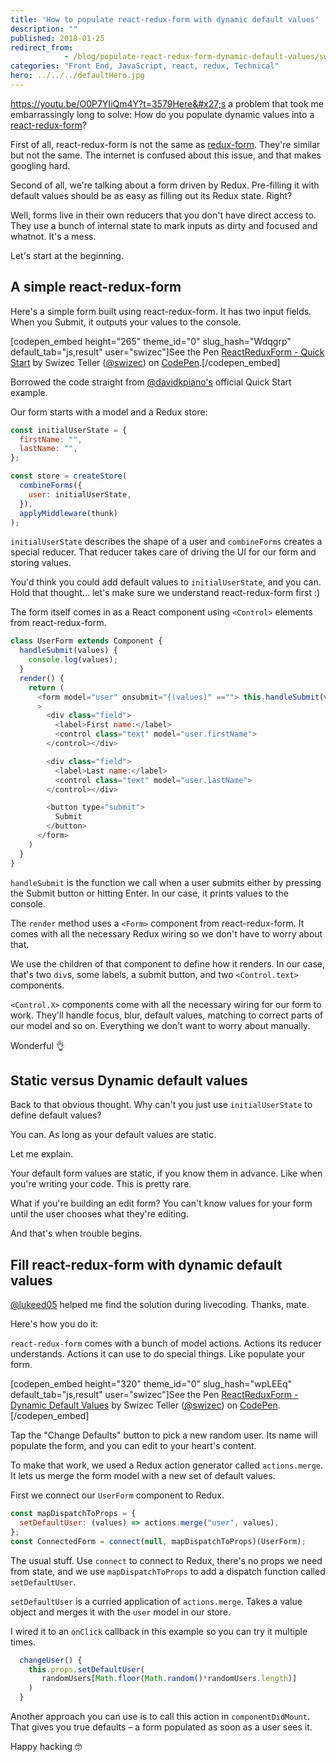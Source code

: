 ```yaml
---
title: 'How to populate react-redux-form with dynamic default values'
description: ""
published: 2018-01-25
redirect_from: 
            - /blog/populate-react-redux-form-dynamic-default-values/swizec/8158
categories: "Front End, JavaScript, react, redux, Technical"
hero: ../../../defaultHero.jpg
---
```

https://youtu.be/O0P7YIiQm4Y?t=3579Here&#x27;s a problem that took me embarrassingly long to solve: How do you populate dynamic values into a [react-redux-form](https://github.com/davidkpiano/react-redux-form)?

First of all, react-redux-form is not the same as [redux-form](https://github.com/erikras/redux-form). They&#x27;re similar but not the same. The internet is confused about this issue, and that makes googling hard.

Second of all, we&#x27;re talking about a form driven by Redux. Pre-filling it with default values should be as easy as filling out its Redux state. Right?

Well, forms live in their own reducers that you don&#x27;t have direct access to. They use a bunch of internal state to mark inputs as dirty and focused and whatnot. It&#x27;s a mess.

Let&#x27;s start at the beginning.

## A simple react-redux-form

Here&#x27;s a simple form built using react-redux-form. It has two input fields. When you Submit, it outputs your values to the console.

\[codepen_embed height=&quot;265&quot; theme_id=&quot;0&quot; slug_hash=&quot;Wdqgrp&quot; default_tab=&quot;js,result&quot; user=&quot;swizec&quot;]See the Pen [ReactReduxForm - Quick Start](https://codepen.io/swizec/pen/Wdqgrp/) by Swizec Teller ([@swizec](https://codepen.io/swizec)) on [CodePen](https://codepen.io).\[/codepen_embed]

Borrowed the code straight from [@davidkpiano&#x27;s](https://twitter.com/davidkpiano) official Quick Start example.

Our form starts with a model and a Redux store:

```javascript
const initialUserState = {
  firstName: "",
  lastName: "",
};

const store = createStore(
  combineForms({
    user: initialUserState,
  }),
  applyMiddleware(thunk)
);
```

`initialUserState` describes the shape of a user and `combineForms` creates a special reducer. That reducer takes care of driving the UI for our form and storing values.

You&#x27;d think you could add default values to `initialUserState`, and you can. Hold that thought… let&#x27;s make sure we understand react-redux-form first :)

The form itself comes in as a React component using `<Control>` elements from react-redux-form.

```javascript
class UserForm extends Component {
  handleSubmit(values) {
    console.log(values);
  }
  render() {
    return (
      <form model="user" onsubmit="{(values)" ==""> this.handleSubmit(values)}
      >
        <div class="field">
          <label>First name:</label>
          <control class="text" model="user.firstName">
        </control></div>

        <div class="field">
          <label>Last name:</label>
          <control class="text" model="user.lastName">
        </control></div>

        <button type="submit">
          Submit
        </button>
      </form>
    )
  }
}
```

`handleSubmit` is the function we call when a user submits either by pressing the Submit button or hitting Enter. In our case, it prints values to the console.

The `render` method uses a `<Form>` component from react-redux-form. It comes with all the necessary Redux wiring so we don&#x27;t have to worry about that.

We use the children of that component to define how it renders. In our case, that&#x27;s two `div`s, some labels, a submit button, and two `<Control.text>` components.

`<Control.X>` components come with all the necessary wiring for our form to work. They&#x27;ll handle focus, blur, default values, matching to correct parts of our model and so on. Everything we don&#x27;t want to worry about manually.

Wonderful 👌

## Static versus Dynamic default values

Back to that obvious thought. Why can&#x27;t you just use `initialUserState` to define default values?

You can. As long as your default values are static.

Let me explain.

Your default form values are static, if you know them in advance. Like when you&#x27;re writing your code. This is pretty rare.

What if you&#x27;re building an edit form? You can&#x27;t know values for your form until the user chooses what they&#x27;re editing.

And that&#x27;s when trouble begins.

## Fill react-redux-form with dynamic default values

[@lukeed05](https://twitter.com/lukeed05) helped me find the solution during livecoding. Thanks, mate.

Here&#x27;s how you do it:

`react-redux-form` comes with a bunch of model actions. Actions its reducer understands. Actions it can use to do special things. Like populate your form.

\[codepen_embed height=&quot;320&quot; theme_id=&quot;0&quot; slug_hash=&quot;wpLEEq&quot; default_tab=&quot;js,result&quot; user=&quot;swizec&quot;]See the Pen [ReactReduxForm - Dynamic Default Values](https://codepen.io/swizec/pen/wpLEEq/) by Swizec Teller ([@swizec](https://codepen.io/swizec)) on [CodePen](https://codepen.io).\[/codepen_embed]

Tap the &quot;Change Defaults&quot; button to pick a new random user. Its name will populate the form, and you can edit to your heart&#x27;s content.

To make that work, we used a Redux action generator called `actions.merge`. It lets us merge the form model with a new set of default values.

First we connect our `UserForm` component to Redux.

```javascript
const mapDispatchToProps = {
  setDefaultUser: (values) => actions.merge("user", values),
};
const ConnectedForm = connect(null, mapDispatchToProps)(UserForm);
```

The usual stuff. Use `connect` to connect to Redux, there&#x27;s no props we need from state, and we use `mapDispatchToProps` to add a dispatch function called `setDefaultUser`.

`setDefaultUser` is a curried application of `actions.merge`. Takes a value object and merges it with the `user` model in our store.

I wired it to an `onClick` callback in this example so you can try it multiple times.

```javascript
  changeUser() {
    this.props.setDefaultUser(
       randomUsers[Math.floor(Math.random()*randomUsers.length)]
    )
  }
```

Another approach you can use is to call this action in `componentDidMount`. That gives you true defaults – a form populated as soon as a user sees it.

Happy hacking 🤓
